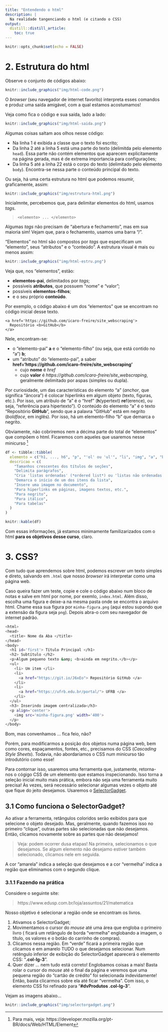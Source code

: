 ```yaml
---
title: "Entendendo o html"
description: |
  Na realidade tangenciando o html (e citando o CSS)
output: 
  distill::distill_article:
    toc: true
---
```


```r
knitr::opts_chunk$set(echo = FALSE)
```

# 2. Estrutura do html

Observe o conjunto de códigos abaixo:

```r
knitr::include_graphics("img/html-code.png")
```

O *browser* (seu navegador de internet favorito) interpreta esses comandos e 
produz uma saída amigável, com a qual estamos acostumamos!

Veja como fica o código e sua saída, lado a lado:

```r
knitr::include_graphics("img/html-saida.png")
```

Algumas coisas saltam aos olhos nesse código:

  - Na linha 1 é exibida a classe que o texto foi escrito;
  - Da linha 2 até a linha 5 está uma parte do texto (delimitda pelo elemento `head`). 
    Essa parte não contém elementos que aparecem explicitamente na página gerada, 
    mas é de extrema importancia para configurações;
  - Da linha 5 até a linha 22 está o corpo do texto (delimitado pelo elemento `body`).
    Encontra-se nessa parte o conteúdo principal do texto.
  
Ou seja, há uma certa estrutura no html que podemos resumir, graficamente, assim:
  
```r
knitr::include_graphics("img/estrutura-html.png")
```

Inicialmnte, percebemos que, para delimitar elementos do html, usamos *tags*.
  
> `<elemento> ... </elemento>`

Algumas *tags* não precisam de "abertura e fechamento", mas em sua maioria sim!
Vejam que, para o fechamento, usamos uma barra "/".

"Elementos" no html são compostos por *tags* que especificam um "elemento", 
seus "atributos" e o "conteúdo".
A estrutura visual é mais ou menos assim:

```r
knitr::include_graphics("img/html-estru.png")
```

Veja que, nos "elementos", estão: 

  - **elementos-pai**, delimitados por *tags*;
  - possíveis **atributos**, que possuem "nome" e "valor"; 
  - possíveis **elementos-filhos**;
  - e o seu próprio **conteúdo**.

Por exemplo, o código abaixo é um dos "elementos" que se encontram no código
inicial desse texto.

```
<a href='https://github.com/icaro-freire/site_webscraping'> 
  Repositório <b>GitHub</b> 
</a>
```

Nele, encontram-se:

  - o "elemento-pai" **a** e o "elemento-filho" (ou seja, que está contido no "a")
  **b**;
  - um "atributo"  do "elemento-pai", a saber **href='https://github.com/icaro-freire/site_webscraping'**
      + cujo **nome** é *href*
      + cujo **valor** é *https://github.com/icaro-freire/site_webscraping*, 
      geralmente delimitado por aspas (simples ou dupla).

Por curiosidade, um das características do elemento "a" (*anchor*, que significa
"âncora") é colocar hiperlinks em algum objeto (texto, figuras, etc.).
Por isso, um atribulo de "a" é o "href" (**h**(ypertext) **re**f(erence), ou seja,
"referência para hipertexto").
O conteúdo do elemento "a" é o texto "Repositório **GitHub**", sendo que a palavra
"GitHub" está em negrito (*boldface*, em inglês).
Por isso, há um elemento-filho "b" que demarca o negrito.

Obviamente, não cobriremos nem a décima parte do total de "elementos" que compõem
o html.
Ficaremos com aqueles que usaremos nesse minicurso [^mozilla]

```r
df <- tibble::tibble(
  elemento = c("h1, ..., h6", "p", "'ol' ou 'ul'", "li", "img", "a", "b", "i", "table"),
  descricao = c(
    "Tamanhos crescentes dos títulos de seções",
    "Delimita parágrafos",
    "Cria 'listas ordenadas' (*ordered list*) ou 'listas não ordenadas' (*unordered list*)",
    "Demarca o início de um dos itens da lista",
    "Insere uma imagem no documento",
    "Para hiperlinks em páginas, imagens textos, etc.",
    "Para negrito", 
    "Para itálico", 
    "Para tabelas"
  )
)

knitr::kable(df)
```

Com essas informações, já estamos minimamente familizarizados com o html 
**para os objetivos desse curso**, claro.

[^mozilla]: Para mais, veja: https://developer.mozilla.org/pt-BR/docs/Web/HTML/Element

# 3. CSS?

Com tudo que aprendemos sobre html, podemos escrever um texto simples e direto,
salvando em `.html` que nosso *browser* irá interpretar como uma página web.

Caso queira fazer um teste, copie e cole o código abaixo num bloco de notas e salve em html por nome, por exemlo, `index.html`.
Além disso, escolha uma figura e deixe-a na mesma pasta onde se encontra o arquivo
html. 
Chame essa sua figura por `minha-figura.png` (aqui estou supondo que a extensão
da figura seja `png`).
Depois abra-o com seu navegador de internet padrão.

```bash
<html>
<head>
  <title> Nome da Aba </title>
</head>
<body>
  <h1 id='first'> Título Principal </h1>
  <h2> Subtítulo </h2>
  <p>Algum pequeno texto &amp; <b>ainda em negrito.</b></p>
  <ul>
    <li> Um item </li>
    <li> 
      <a href="https://git.io/J6xEo"> Repositório GitHub </a>
    </li>
    <li>
      <a href="https://ufrb.edu.br/portal/"> UFRB </a>
    </li>
  </ul>
  <h3> Inserindo imagem centralizada</h3>
  <p align='center'>
    <img src='minha-figura.png' width='400'>
  </p>
</body>
```

Bom, mas convenhamos ... fica feio, não?

Porém, para modificarmos a posição dos objetos numa página web, bem como cores,
espaçamentos, fontes, etc., precisamos do CSS (*Cascading Style Sheets*).
Todavia, não abordaríamos o CSS num minicurso tão introdutório como esse!

Para contornar isso, usaremos uma ferramenta que, justamente, retorna-nos o
cógigo CSS de um elemento que estamos inspecionando.
Isso torna a seleção inicial muito mais prática, embora não seja uma ferramenta
muito precisa!
Às vezes, será necessário selecionar algumas vezes o objeto até que fique do jeito
desejamos.
Usaremos o [SelectorGadget](https://selectorgadget.com/).

## 3.1 Como funciona o SelectorGadget?

Ao ativar a ferramenta, retângulos coloridos serão exibidos para que selecione
o objeto desejado.
Mas, geralmente, quando fazemos isso no primeiro "clique", outras partes são 
selecionadas que não desejamos.
Então, clicamos novamente sobre as partes que não desejamos!

> Veja: podem ocorrer dusa etapas! 
> Na primeira, selecionamos o que desejamos.
> Se algum elemento não desejamo estiver também selecionado, clicamos nele em seguida.

A cor "amarela" indica a seleção que desejamos e a cor "vermelha" indica a região
que eliminamos com o segundo clique.

### 3.1.1 Fazendo na prática

Considere o seguinte site:

> https://www.edusp.com.br/loja/assuntos/21/matematica

Nosso objetivo é selecionar a região onde se encontram os livros.

  1. Ativamos o SelectorGadget;
  2. Movimentamos o cursor do *mouse* até uma área que engloba o primeiro livro (
  ficará um retângulo de borda "vermelha" englobando a imagem, o título, os valores
  e o botão do carrinho de compras).
  3. Clicamos nessa região. 
  Em "verde" ficará a primeira região que clicamos e em amarelo TUDO o que 
  desejamos selecionar.
  Num retêngulo inferior de exibição do SelectorGadget aparecerá o elemento CSS:
  "**.col-lg-3**".
  4. Quer dizer ... nem tudo está correto! 
  Englobamos coisas a mais!
  Basta rolar o cursor do *mouse* até o final da página e veremos que uma pequena
  região do "cartão de crédito" foi selecionada indevidamente!
  Então, basta clicarmos sobre ela até ficar "vermelha".
  Com isso, o elemento CSS foi refinado para "**#dvProdutos .col-lg-3**".
  
  Vejam as imagens abaixo...
  
```r
knitr::include_graphics("img/selectorgadget.png")
```
  
